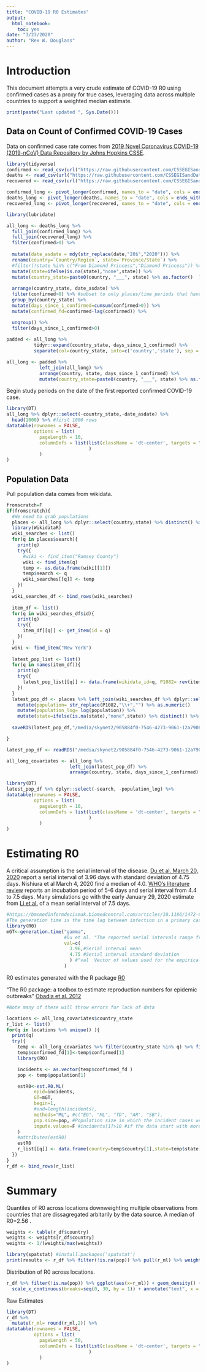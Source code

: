 ```yaml
---
title: "COVID-19 R0 Estimates"
output:
  html_notebook:
    toc: yes
date: "3/23/2020"
author: "Rex W. Douglass"
---
```


# Introduction

This document attempts a very crude estimate of COVID-19 R0 using confirmed cases as a proxy for true cases, leveraging data across multiple countries to support a weighted median estimate.

```r
print(paste("Last updated ", Sys.Date()))
```

## Data on Count of Confirmed COVID-19 Cases

Data on confirmed case rate comes from [2019 Novel Coronavirus COVID-19 (2019-nCoV) Data Repository by Johns Hopkins CSSE](https://github.com/CSSEGISandData/COVID-19).

```r

library(tidyverse)
confirmed <- read_csv(url("https://raw.githubusercontent.com/CSSEGISandData/COVID-19/master/csse_covid_19_data/csse_covid_19_time_series/time_series_19-covid-Confirmed.csv"))
deaths <- read_csv(url("https://raw.githubusercontent.com/CSSEGISandData/COVID-19/master/csse_covid_19_data/csse_covid_19_time_series/time_series_19-covid-Deaths.csv"))
recovered <- read_csv(url("https://raw.githubusercontent.com/CSSEGISandData/COVID-19/master/csse_covid_19_data/csse_covid_19_time_series/time_series_19-covid-Recovered.csv"))

confirmed_long <- pivot_longer(confirmed, names_to = "date", cols = ends_with("20"), values_to = "confirmed")
deaths_long <- pivot_longer(deaths, names_to = "date", cols = ends_with("20"), values_to = "deaths")
recovered_long <- pivot_longer(recovered, names_to = "date", cols = ends_with("20"), values_to = "recovered")

library(lubridate)

all_long <- deaths_long %>% 
  full_join(confirmed_long) %>% 
  full_join(recovered_long) %>%
  filter(confirmed>0) %>% 
  
  mutate(date_asdate = mdy(str_replace(date,"20$","2020"))) %>% 
  rename(country=`Country/Region`, state=`Province/State`) %>%
  #filter(!state %in% c("From Diamond Princess","Diamond Princess")) %>%
  mutate(state=ifelse(is.na(state),"none",state)) %>%   
  mutate(country_state=paste0(country, "___", state) %>% as.factor()  ) %>%
  
  arrange(country_state, date_asdate) %>%
  filter(confirmed>0) %>% #subset to only places/time periods that have had confirmed
  group_by(country_state) %>%
  mutate(days_since_1_confirmed=cumsum(confirmed>0)) %>%
  mutate(confirmed_fd=confirmed-lag(confirmed)) %>%

  ungroup() %>%
  filter(days_since_1_confirmed>0) 
    
padded <- all_long %>%
          tidyr::expand(country_state, days_since_1_confirmed) %>% 
          separate(col=country_state, into=c('country','state'), sep = "___", remove = T) 

all_long <- padded %>% 
            left_join(all_long) %>% 
            arrange(country, state, days_since_1_confirmed) %>%
            mutate(country_state=paste0(country, "___", state) %>% as.factor()  )
```


Begin study periods on the date of the first reported confirmed COVID-19 case.

```r
library(DT)
all_long %>% dplyr::select(-country_state,-date_asdate) %>%
  head(1000) %>% #first 1000 rows
datatable(rownames = FALSE,
          options = list(
            pageLength = 10,
            columnDefs = list(list(className = 'dt-center', targets = "_all")
                              )
            )
)
```

## Population Data

Pull population data comes from wikidata.

```r
fromscratch=F
if(fromscratch){
  #We need to grab populations
  places <- all_long %>% dplyr::select(country,state) %>% distinct() %>% mutate(search=paste0(state,", ", country ))  %>% mutate(search= ifelse(is.na(state) | state=="none", country, state ) )
  library(WikidataR)
  wiki_searches <- list()
  for(q in places$search){
    print(q)
    try({
      #wiki <- find_item("Ramsey County")
      wiki <- find_item(q)
      temp <- as.data.frame(wiki[[1]])
      temp$search <- q
      wiki_searches[[q]] <- temp
    })
  }
  wiki_searches_df <- bind_rows(wiki_searches)
  
  item_df <- list()
  for(q in wiki_searches_df$id){
    print(q)
    try({
      item_df[[q]] <- get_item(id = q)
    })
  }
  wiki <- find_item("New York")
  
  latest_pop_list <- list()
  for(q in names(item_df)){
    print(q)
    try({
      latest_pop_list[[q]] <- data.frame(wikidata_id=q, P1082= rev(item_df[[q]][[1]]$claims$P1082$mainsnak$datavalue$value$amount)[1])
    })
  }
  latest_pop_df <- places %>% left_join(wiki_searches_df %>% dplyr::select(search,wikidata_id=id), by=c('search'='search')) %>% left_join( bind_rows(latest_pop_list) ) %>% 
    mutate(population= str_replace(P1082,"\\+","") %>% as.numeric()    ) %>%
    mutate(population_log= log(population)) %>%
    mutate(state=ifelse(is.na(state),"none",state)) %>% distinct() %>% arrange(country, state) 
  
  saveRDS(latest_pop_df,"/media/skynet2/905884f0-7546-4273-9061-12a790830beb/rwd_github_private/TIGR/data_temp/latest_pop_df.RDS")

}

latest_pop_df <- readRDS("/media/skynet2/905884f0-7546-4273-9061-12a790830beb/rwd_github_private/TIGR/data_temp/latest_pop_df.RDS")

all_long_covariates <- all_long %>% 
                       left_join(latest_pop_df) %>% 
                       arrange(country, state, days_since_1_confirmed) 
```

```r
library(DT)
latest_pop_df %>% dplyr::select(-search, -population_log) %>%
datatable(rownames = FALSE,
          options = list(
            pageLength = 10,
            columnDefs = list(list(className = 'dt-center', targets = "_all")
                              )
            )
)
```


# Estimating R0

A critical assumption is the serial interval of the disease. [Du et al. March 20, 2020](https://www.medrxiv.org/content/10.1101/2020.02.19.20025452v4) report a serial interval of 3.96 days with standard deviation of 4.75 days. Nishiura et al March 4, 2020 find a median of 4.0. [WHO's literature review](https://www.who.int/docs/default-source/coronaviruse/situation-reports/20200219-sitrep-30-covid-19.pdf?sfvrsn=3346b04f_2) reports an incubation period of 5-6 days and serial interval from 4.4 to 7.5 days. Many simulations go with the early January 29, 2020 estimate from [Li et al.](https://www.nejm.org/doi/10.1056/NEJMoa2001316) of a mean serial interval of 7.5 days.

```r
#https://bmcmedinformdecismak.biomedcentral.com/articles/10.1186/1472-6947-12-147
#The generation time is the time lag between infection in a primary case and a secondary case. The generation time distribution should be obtained from the time lag between all infectee/infector pairs [8]. As it cannot be observed directly, it is often substituted with the serial interval distribution that measures time between symptoms onset. In our software package, the ‘generation.time’ function is used to represent a discretized generation time distribution. Discretization is carried out on the grid [0,0.5), [0.5, 1.5), [1.5, 2.5), etc.… where the unit is a user chosen time interval (hour, day, week…). Several descriptions are supported: “empirical” requiring the full specification of the distribution, or parametric distributions taken among “gamma”, “lognormal” or “weibull”. In the latter case, the mean and standard deviation must be provided in the desired time units.
library(R0)
mGT<-generation.time("gamma", 
                     #Du et al. "The reported serial intervals range from -11 days to 20 days, with a mean of 3.96 days (95% confidence interval: 3.53-4.39), a standard deviation of 4.75 days (95% confidence interval: 4.46-5.07), "
                     val=c(
                       3.96,#Serial interval mean
                       4.75 #Serial interval standard deviation
                       ) #"val	Vector of values used for the empirical distribution, or c(mean, sd) if parametric."
                     )

```

R0 estimates generated with the R package [R0](https://cran.r-project.org/web/packages/R0/index.html)

"The R0 package: a toolbox to estimate reproduction numbers for epidemic outbreaks" [Obadia et al. 2012](https://bmcmedinformdecismak.biomedcentral.com/articles/10.1186/1472-6947-12-147)

```r

#Note many of these will throw errors for lack of data

locations <- all_long_covariates$country_state
r_list <- list()
for(q in locations %>% unique() ){
  print(q)
  try({
    temp <- all_long_covariates %>% filter(country_state %in% q) %>% filter(!is.na(confirmed))
    temp$confirmed_fd[1]<-temp$confirmed[1]
    library(R0)

    incidents <- as.vector(temp$confirmed_fd )
    pop <- temp$population[1]

    estR0<-est.R0.ML(
          epid=incidents, 
          GT=mGT, 
          begin=1,
          #end=length(incidents), 
          methods="ML", #c("EG", "ML", "TD", "AR", "SB"),
          pop.size=pop, #Population size in which the incident cases were observed. See more details in est.R0.AR documentation
          impute.values=F #incidents[1]>10 #if the data start with more than 10 confirmed cases immediately then assume left censor and impute #imputation is really slow
    )
    #attributes(estR0)
    estR0
    r_list[[q]] <- data.frame(country=temp$country[1],state=temp$state[1], r_ml=round(estR0$R,2), pop=pop, R2= round(estR0$Rsquared,2))
  })
}
r_df <- bind_rows(r_list)

```

# Summary

Quantiles of R0 across locations downweighting multiple observations from countries that are dissagregated arbitarily by the data source. A median of R0=2.56 .

```r

weights <- table(r_df$country)
weights <- weights[r_df$country]
weights <- 1/(weights/max(weights))

library(spatstat) #install.packages('spatstat')
print(results <- r_df %>% filter(!is.na(pop)) %>% pull(r_ml) %>% weighted.quantile(w=weights)) #weight by country, exclude obs with no population data.

```


Distribution of R0 across locations.

```r
r_df %>% filter(!is.na(pop)) %>% ggplot(aes(x=r_ml)) + geom_density() + ggtitle("Distribution R0 Estimates Across Countries") +  geom_vline(xintercept = results[3], stat = 'vline', linetype = "dashed") + theme_bw() +
  scale_x_continuous(breaks=seq(0, 30, by = 1)) + annotate("text", x = 6, y = .5, label = "Median R0=2.56") + xlab("R0 (maximum likelihood estimate)")
```

Raw Estimates

```r

library(DT)
r_df %>%
  mutate(r_ml= round(r_ml,2)) %>%
datatable(rownames = FALSE,
          options = list(
            pageLength = 50,
            columnDefs = list(list(className = 'dt-center', targets = "_all")
                              )
            )
)

```

